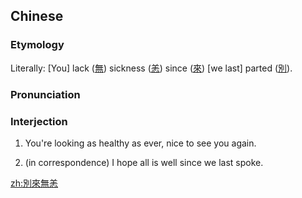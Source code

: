 {{also|别来无恙}}
==Chinese==
{{zh-forms|s=别来无恙|type=112}}

===Etymology===
Literally: [You] lack ([[無]]) sickness ([[恙]]) since ([[來]]) [we last] parted ([[別]]).

===Pronunciation===
{{zh-pron
|m=bié lái wúyàng
|c=bit4 loi4 mou4 joeng6
|cat=intj
}}

===Interjection===
{{zh-interj}}

# {{lb|zh|idiomatic}} You're looking as healthy as ever, nice to see you again.
# {{lb|zh|idiomatic}} (in correspondence) I hope all is well since we last spoke.

[[zh:別來無恙]]